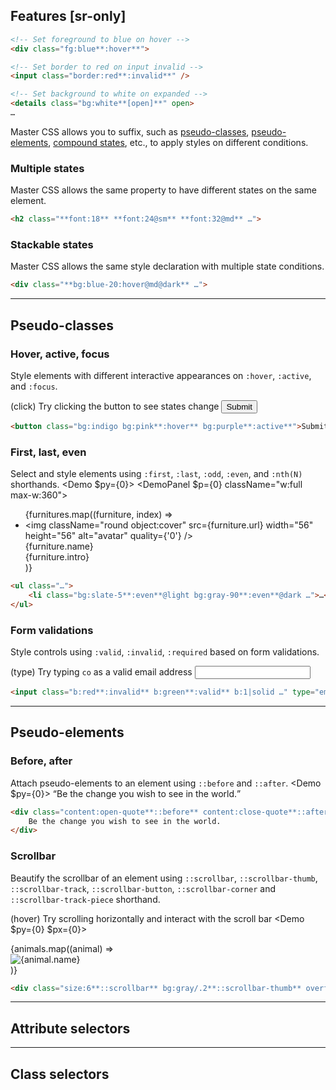 
## Features [sr-only]
```html
<!-- Set foreground to blue on hover -->
<div class="fg:blue**:hover**">

<!-- Set border to red on input invalid -->
<input class="border:red**:invalid**" />

<!-- Set background to white on expanded -->
<details class="bg:white**[open]**" open>
…
```
Master CSS allows you to suffix, such as [pseudo-classes](#pseudo-classes), [pseudo-elements](#pseudo-elements), [compound states](#compound-states), etc., to apply styles on different conditions.

### Multiple states
Master CSS allows the same property to have different states on the same element.
```html
<h2 class="**font:18** **font:24@sm** **font:32@md** …">
```

### Stackable states
Master CSS allows the same style declaration with multiple state conditions.
```html
<div class="**bg:blue-20:hover@md@dark** …">
```

---

## Pseudo-classes
### Hover, active, focus
Style elements with different interactive appearances on `:hover`, `:active`, and `:focus`.

(click) Try clicking the button to see states change
<Demo>
    <button className="bg:indigo bg:pink:hover bg:purple:active px:18 h:40 font:14 font:semibold fg:white r:4 inline-flex align-items:center">Submit</button>
</Demo>
```html
<button class="bg:indigo bg:pink**:hover** bg:purple**:active**">Submit</button>
```

### First, last, even
Select and style elements using `:first`, `:last`, `:odd`, `:even`, and `:nth(N)` shorthands.
<Demo $py={0}>
    <DemoPanel $p={0} className="w:full max-w:360">
        <ul className="list-style:none p:20|0 m:0">
            {furnitures.map((furniture, index) =>
                <li className="bb:0:last bg:slate-5:even@light bg:gray-90:even@dark bb:1|line-lightest px:25 flex align-items:center my:0 gap:12" key={index}>
                    <img className="round object:cover" src={furniture.url} width="56" height="56" alt="avatar" quality={'0'} />
                    <div className="flex flex:col flex:1 py:10">
                        <div className="flex align-items:center">
                            <div className="text:14 capitalize fg:strong">{furniture.name}</div>
                        </div>
                        <div className="text:12 m:0 fg:neutral">{furniture.intro}</div>
                    </div>
                </li>
            )}
        </ul>
    </DemoPanel>
</Demo>
```html
<ul class="…">
    <li class="bg:slate-5**:even**@light bg:gray-90**:even**@dark …">…</li>
</ul>
```

### Form validations
Style controls using `:valid`, `:invalid`, `:required` based on form validations.

(type) Try typing `co` as a valid email address
<Demo>
    <input type="email" className="b:red:invalid b:green:valid b:1|line-lightest outline:0 h:48 font:14 px:16 bg:panel r:5 max-w:300" defaultValue="aron@master." />
</Demo>
```html
<input class="b:red**:invalid** b:green**:valid** b:1|solid …" type="email" />
```

---

## Pseudo-elements
### Before, after
Attach pseudo-elements to an element using `::before` and `::after`.
<Demo $py={0}>
    <DemoPanel>
        <q className="italic fg:strong font:medium font:18">Be the change you wish to see in the world.</q>
    </DemoPanel>
</Demo>
```html
<div class="content:open-quote**::before** content:close-quote**::after** …">
    Be the change you wish to see in the world.
</div>
```

### Scrollbar
Beautify the scrollbar of an element using `::scrollbar`, `::scrollbar-thumb`, `::scrollbar-track`, `::scrollbar-button`, `::scrollbar-corner` and `::scrollbar-track-piece` shorthand.

(hover) Try scrolling horizontally and interact with the scroll bar
<Demo $py={0} $px={0}>
    <div className="size:6::scrollbar bg:gray/.2::scrollbar-thumb overflow-x:auto p:40">
        <div className='flex w:max'>
            {animals.map((animal) =>
                <div key={animal.name}>
                    <Image src={animal.url} width={128} height={128} alt={animal.name} />
                </div>
            )}
        </div>
    </div>
</Demo>
```html
<div class="size:6**::scrollbar** bg:gray/.2**::scrollbar-thumb** overflow-x:auto …">
```

---

## Attribute selectors

---

## Class selectors